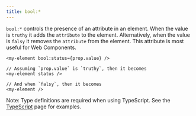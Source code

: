 ```yaml
---
title: bool:*
---
```


`bool:*` controls the presence of an attribute in an element.
When the value is `truthy` it adds the `attribute` to the element.
Alternatively, when the value is `falsy` it removes the `attribute` from the element.
This attribute is most useful for Web Components.

```tsx
<my-element bool:status={prop.value} />
```

```tsx
// Assuming `prop.value` is `truthy`, then it becomes
<my-element status />

// And when `falsy`, then it becomes
<my-element />

```

Note: Type definitions are required when using TypeScript. See the [TypeScript](/configuration/typescript#forcing-properties-and-custom-attributes) page for examples.
